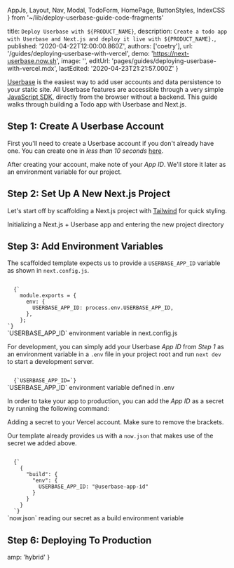   AppJs,
  Layout,
  Nav,
  Modal,
  TodoForm,
  HomePage,
  ButtonStyles,
  IndexCSS
} from '~/lib/deploy-userbase-guide-code-fragments'

  title: `Deploy Userbase with ${PRODUCT_NAME}`,
  description: `Create a todo app with Userbase and Next.js and deploy it live with ${PRODUCT_NAME}.`,
  published: '2020-04-22T12:00:00.860Z',
  authors: ['coetry'],
  url: '/guides/deploying-userbase-with-vercel',
  demo: 'https://next-userbase.now.sh',
  image: '',
  editUrl: 'pages/guides/deploying-userbase-with-vercel.mdx',
  lastEdited: '2020-04-23T21:21:57.000Z'
}

[Userbase](https://userbase.com/) is the easiest way to add user accounts and data persistence to your static site.
All Userbase features are accessible through a very simple [JavaScript SDK](https://userbase.com/docs/sdk/), directly from the browser without a backend.
This guide walks through building a Todo app with Userbase and Next.js.

## Step 1: Create A Userbase Account

First you'll need to create a Userbase account if you don't already have one. You can create one in _less than 10 seconds_ [here](https://v1.userbase.com/#create-admin).

After creating your account, make note of your _App ID_. We'll store it later as an environment variable for our project.

## Step 2: Set Up A New Next.js Project

Let's start off by scaffolding a Next.js project with [Tailwind](https://tailwindcss.com/) for quick styling.

<Snippet dark text="npm init next-app --example with-userbase userbase-todo-app && cd userbase-todo-app" />
<Caption>Initializing a Next.js + Userbase app and entering the new project directory</Caption>

## Step 3: Add Environment Variables

The scaffolded template expects us to provide a `USERBASE_APP_ID` variable as shown in `next.config.js`.

<Code lang="js">
  {`
    module.exports = {
      env: {
        USERBASE_APP_ID: process.env.USERBASE_APP_ID,
      },
    };
`}
</Code>
<Caption>`USERBASE_APP_ID` environment variable in next.config.js</Caption>

For development, you can simply add your Userbase _App ID_ from _Step 1_ as an environment variable in a `.env` file in your project root and run `next dev` to start a development server.

<Code lang="bash">
  {`USERBASE_APP_ID=<paste-your-id-here>`}
</Code>
<Caption>`USERBASE_APP_ID` environment variable defined in .env</Caption>

In order to take your app to production, you can add the _App ID_ as a secret by running the following command:

<Snippet dark text="now secrets add userbase-app-id [paste-your-id-here]" />
<Caption>Adding a secret to your Vercel account. Make sure to remove the brackets.</Caption>

Our template already provides us with a `now.json` that makes use of the secret we added above.

<Code lang="json">
  {`
    {
      "build": {
        "env": {
          USERBASE_APP_ID: "@userbase-app-id"
        }
      }
    }
  `}
</Code>
<Caption>`now.json` reading our secret as a build environment variable</Caption>

## Step 6: Deploying To Production

<DeploySection meta={meta} />


  amp: 'hybrid'
}
